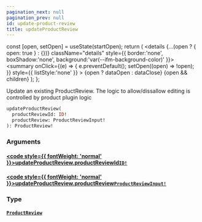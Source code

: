 ```yaml
---
pagination_next: null
pagination_prev: null
id: update-product-review
title: updateProductReview
---
```









  const [open, setOpen] = useState(startOpen);
  return (
    <details {...(open ? { open: true } : {})} className="details" style={{ border:'none', boxShadow:'none', background:'var(--ifm-background-color)' }}>
      <summary
        onClick={(e) => {
          e.preventDefault();
          setOpen((open) => !open);
        }}
        style={{ listStyle:'none' }}
      >
      {open ? dataOpen : dataClose}
      </summary>
      {open && children}
    </details>
  );
};








Update an existing ProductReview. The logic to allow/dissallow editing is controlled by product plugin logic


```graphql
updateProductReview(
  productReviewId: ID!
  productReview: ProductReviewInput!
): ProductReview!
```




### Arguments

#### [<code style={{ fontWeight: 'normal' }}>updateProductReview.<b>productReviewId</b></code>](#)<Bullet />[`ID!`](/schema/types/scalars/id.mdx) <Badge class="badge badge--secondary" text="non-null"/> <Badge class="badge badge--secondary" text="scalar"/> 



#### [<code style={{ fontWeight: 'normal' }}>updateProductReview.<b>productReview</b></code>](#)<Bullet />[`ProductReviewInput!`](/schema/types/inputs/product-review-input.mdx) <Badge class="badge badge--secondary" text="non-null"/> <Badge class="badge badge--secondary" text="input"/> 



### Type

#### [`ProductReview`](/schema/types/objects/product-review.mdx) <Badge class="badge badge--secondary" text="object"/> 







